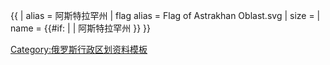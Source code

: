 {{ {{{1<noinclude>|country showdata</noinclude>}}}
| alias = 阿斯特拉罕州
| flag alias = Flag of Astrakhan Oblast.svg
| size = {{{size|}}}
| name = {{#if: {{{name|}}} | {{{name|}}} | 阿斯特拉罕州 }}
}}<noinclude>
[[Category:俄罗斯行政区划资料模板]]
</noinclude>